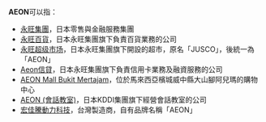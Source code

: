 '''AEON'''可以指：
* [[永旺集團|永旺集團]]，日本零售與金融服務集團
* [[永旺百貨|永旺百貨]]，日本永旺集團旗下負責百貨業務的公司
* [[永旺超级市场|永旺超级市场]]，日本永旺集團旗下開設的超市，原名「JUSCO」，後統一為「AEON」
* [[Aeon信貸|Aeon信貸]]，日本永旺集團旗下負責信用卡業務及融資服務的公司
* [[大山脚永旺商场|AEON Mall Bukit Mertajam]]，位於馬來西亞檳城威中縣大山腳阿兒瑪的購物中心
* [[AEON_(會話教室)|AEON (會話教室)]]，日本KDDI集團旗下經營會話教室的公司
* [[宏佳騰動力科技|宏佳騰動力科技]]，台灣製造商，自有品牌名稱「AEON」

{{Disambiguation|cat=四字拉丁字母缩写消歧义}}